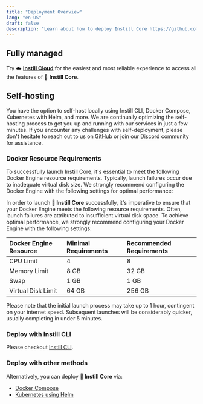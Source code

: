 ```yaml
---
title: "Deployment Overview"
lang: "en-US"
draft: false
description: "Learn about how to deploy Instill Core https://github.com/instill-ai/instill-core"
---
```


## Fully managed

Try ☁️ [**Instill Cloud**](https://www.instill.tech/?utm_source=documentation)
for the easiest and most reliable experience to access all the features of 🔮
**Instill Core**.

## Self-hosting

You have the option to self-host locally using Instill CLI, Docker Compose,
Kubernetes with Helm, and more. We are continually optimizing the self-hosting
process to get you up and running with our services in just a few minutes. If
you encounter any challenges with self-deployment, please don't hesitate to
reach out to us on
[GitHub](https://github.com/instill-ai/instill-core/issues/new/choose) or join our
[Discord](https://discord.gg/sevxWsqpGh) community for assistance.

### Docker Resource Requirements

To successfully launch Instill Core, it's essential to meet the following Docker Engine resource requirements.
Typically, launch failures occur due to inadequate virtual disk size.
We strongly recommend configuring the Docker Engine with the following settings for optimal performance:

In order to launch **🔮 Instill Core** successfully, it's imperative to ensure that your Docker Engine meets the following resource requirements.
Often, launch failures are attributed to insufficient virtual disk space.
To achieve optimal performance, we strongly recommend configuring your Docker Engine with the following settings:

| Docker Engine Resource | Minimal Requirements | Recommended Requirements |
| :--------------------- | :------------------- | :----------------------- |
| CPU Limit              | 4                    | 8                        |
| Memory Limit           | 8 GB                 | 32 GB                    |
| Swap                   | 1 GB                 | 1 GB                     |
| Virtual Disk Limit     | 64 GB                | 256 GB                   |

Please note that the initial launch process may take up to 1 hour, contingent on your internet speed.
Subsequent launches will be considerably quicker, usually completing in under 5 minutes.

### Deploy with Instill CLI

Please checkout [Instill CLI](./deployment/cli).

### Deploy with other methods

Alternatively, you can deploy **🔮 Instill Core** via:

- [Docker Compose](./deployment/docker-compose)
- [Kubernetes using Helm](./deployment/kubernetes-using-helm)
